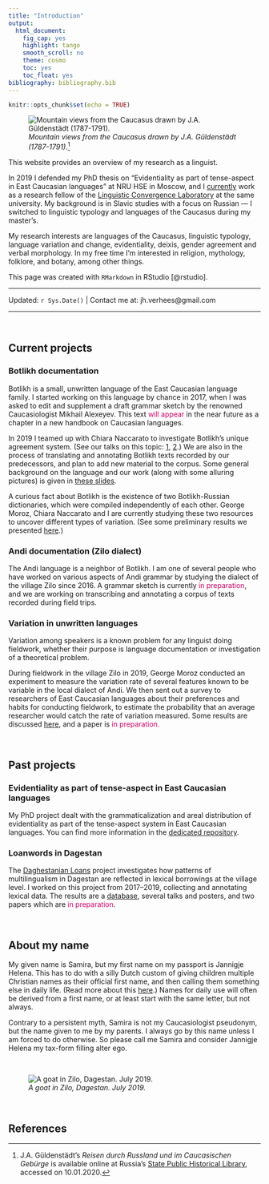 ```yaml
---
title: "Introduction"
output:
  html_document:
    fig_cap: yes
    highlight: tango
    smooth_scroll: no
    theme: cosmo
    toc: yes
    toc_float: yes
bibliography: bibliography.bib
---
```


```r
knitr::opts_chunk$set(echo = TRUE)
```

![*Mountain views from the Caucasus drawn by J.A. Güldenstädt (1787-1791)*.[^3]](images/berg.png)

[^3]: J.A. Güldenstädt's *Reisen durch Russland und im Caucasischen Gebürge* is available online at Russia's [State Public Historical Library](http://elib.shpl.ru/ru/nodes/26689-guldenstadt-j-a-reisen-durch-russland-und-im-caucasischen-geburge-st-petersburg-1787-1791), accessed on 10.01.2020.

This website provides an overview of my research as a linguist.

In 2019 I defended my PhD thesis on "Evidentiality as part of tense-aspect in East Caucasian languages" at NRU HSE in Moscow, and I [currently](https://www.hse.ru/en/staff/samiraverhees?_r=idm139719052197344) work as a research fellow of the [Linguistic Convergence Laboratory](https://ilcl.hse.ru/en/) at the same university. My background is in Slavic studies with a focus on Russian --- I switched to linguistic typology and languages of the Caucasus during my master's.

My research interests are languages of the Caucasus, linguistic typology, language variation and change, evidentiality, deixis, gender agreement and verbal morphology. In my free time I'm interested in religion, mythology, folklore, and botany, among other things.

This page was created with `RMarkdown` in RStudio [@rstudio].

---

Updated: `r Sys.Date()` | Contact me at: jh.verhees@gmail.com

---

<br>

## Current projects

### Botlikh documentation
Botlikh is a small, unwritten language of the East Caucasian language family. I started working on this language by chance in 2017, when I was asked to edit and supplement a draft grammar sketch by the renowned Caucasiologist Mikhail Alexeyev. This text <span style="color: #CC0066;">will appear</span> in the near future as a chapter in a new handbook on Caucasian languages.

In 2019 I teamed up with Chiara Naccarato to investigate Botlikh's unique agreement system. (See our talks on this topic: [1](https://github.com/sverhees/2019sle_ordinals), [2](https://github.com/sverhees/2019_Animacy-origin).) We are also in the process of translating and annotating Botlikh texts recorded by our predecessors, and plan to add new material to the corpus. Some general background on the language and our work (along with some alluring pictures) is given in [these slides](https://github.com/sverhees/2019_labseminar_botlikh/blob/master/201910_labseminar_Botlikh(slides).pdf).

A curious fact about Botlikh is the existence of two Botlikh-Russian dictionaries, which were compiled independently of each other. George Moroz, Chiara Naccarato and I are currently studying these two resources to uncover different types of variation. (See some preliminary results we presented [here](https://github.com/sverhees/2019_Botlikh_dictionaries).)

### Andi documentation (Zilo dialect)
The Andi language is a neighbor of Botlikh. I am one of several people who have worked on various aspects of Andi grammar by studying the dialect of the village Zilo since 2016. A grammar sketch is currently <span style="color: #CC0066;">in preparation</span>, and we are working on transcribing and annotating a corpus of texts recorded during field trips.

### Variation in unwritten languages
Variation among speakers is a known problem for any linguist doing fieldwork, whether their purpose is language documentation or investigation of a theoretical problem.

During fieldwork in the village Zilo in 2019, George Moroz conducted an experiment to measure the variation rate of several features known to be variable in the local dialect of Andi. We then sent out a survey to researchers of East Caucasian languages about their preferences and habits for conducting fieldwork, to estimate the probability that an average researcher would catch the rate of variation measured. Some results are discussed [here](https://github.com/agricolamz/2019.11.26_ConLab_Zilo_variation), and a paper is <span style="color: #CC0066;">in preparation.</span>

<br>

## Past projects

### Evidentiality as part of tense-aspect in East Caucasian languages
My PhD project dealt with the grammaticalization and areal distribution of evidentiality as part of the tense-aspect system in East Caucasian languages. You can find more information in the [dedicated repository](https://github.com/sverhees/dissertation_evidentiality).

### Loanwords in Dagestan
The [Daghestanian Loans](https://ilcl.hse.ru/en/projects) project investigates how patterns of multilingualism in Dagestan are reflected in lexical borrowings at the village level. I worked on this project from 2017--2019, collecting and annotating lexical data. The results are a [database](https://lingconlab.github.io/Dagloan_database/DL_database.html), several talks and posters, and two papers which are <span style="color: #CC0066;">in preparation</span>.

<br>

## About my name

My given name is Samira, but my first name on my passport is Jannigje Helena. This has to do with a silly Dutch custom of giving children multiple Christian names as their official first name, and then calling them something else in daily life. (Read more about this [here](https://dutchreview.com/featured/what-is-a-roepnaam-explained/).) Names for daily use will often be derived from a first name, or at least start with the same letter, but not always.

Contrary to a persistent myth, Samira is not my Caucasiologist pseudonym, but the name given to me by my parents. I always go by this name unless I am forced to do otherwise. So please call me Samira and consider Jannigje Helena my tax-form filling alter ego.

<br>

![*A goat in Zilo, Dagestan. July 2019.*](images/goat.png)

<br>

## References
